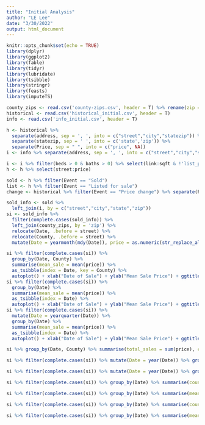 ```yaml
---
title: "Initial Analysis"
author: "LE Lee"
date: "3/30/2022"
output: html_document
---
```


```r
knitr::opts_chunk$set(echo = TRUE)
library(dplyr)
library(ggplot2)
library(fable)
library(tidyr)
library(lubridate)
library(tsibble)
library(stringr)
library(feasts)
library(imputeTS)
```

```r
county_zips <- read.csv('county-zips.csv', header = T) %>% rename(zip = Zip) %>% mutate(zip = as.character(zip))
historical <- read.csv('historical_initial.csv', header = T)
info <- read.csv('info_initial.csv', header = T)
```

```r
h <- historical %>%
  separate(address, sep = ', ', into = c("street","city","statezip")) %>%
  separate(statezip, sep = ' ', into = c('state','zip')) %>%
  separate(Price, sep = " ", into = c("price", NA))
i <- info %>% separate(address, sep = ', ', into = c("street","city","statezip")) %>% separate(statezip, sep = ' ', into = c('state','zip'))
```
```r
i <- i %>% filter(beds > 0 & baths > 0) %>% select(link:sqft & !'list_price')
h <- h %>% select(street:price)
```


```r
sold <- h %>% filter(Event == "Sold")
list <- h %>% filter(Event == "Listed for sale")
change <- historical %>% filter(Event == "Price change") %>% separate(Price, sep = " ", into = c("to","pct"))
```

```r
sold_info <- sold %>%
  left_join(i, by = c("street","city","state","zip"))
si <- sold_info %>%
  filter(complete.cases(sold_info)) %>%
  left_join(county_zips, by = 'zip') %>%
  relocate(Date, .before = street) %>%
  relocate(County, .before = street) %>%
  mutate(Date = yearmonth(mdy(Date)), price = as.numeric(str_replace_all(price, "[[$,]]",""))) 
```



```r
si %>% filter(complete.cases(si)) %>%
  group_by(Date, County) %>%
  summarise(mean_sale = mean(price)) %>%
  as_tsibble(index = Date, key = County) %>%
  autoplot() + xlab("Date of Sale") + ylab("Mean Sale Price") + ggtitle("Monthly Mean Sale Price, All Homes, By County")
si %>% filter(complete.cases(si)) %>%
  group_by(Date) %>%
  summarise(mean_sale = mean(price)) %>%
  as_tsibble(index = Date) %>%
  autoplot() + xlab("Date of Sale") + ylab("Mean Sale Price") + ggtitle("Monthly Mean Sale Price, All Homes")
si %>% filter(complete.cases(si)) %>%
  mutate(Date = yearquarter(Date)) %>%
  group_by(Date) %>%
  summarise(mean_sale = mean(price)) %>%
  as_tsibble(index = Date) %>%
  autoplot() + xlab("Date of Sale") + ylab("Mean Sale Price") + ggtitle("Quarterly Mean Sale Price, All Homes")
```



```r
si %>% group_by(Date, County) %>% summarise(total_sales = sum(price), count_sales = n()) %>% as_tsibble(index = Date, key = County) %>% autoplot()

si %>% filter(complete.cases(si)) %>% mutate(Date = year(Date)) %>% group_by(Date) %>% summarise(total_sales = sum(price), count_sales = n()) %>% as_tsibble(index = Date) %>% fill_gaps() %>% model(stl = STL(total_sales)) %>% components() %>% autoplot()

si %>% filter(complete.cases(si)) %>% mutate(Date = year(Date)) %>% group_by(Date) %>% summarise(total_sales = sum(price), count_sales = n()) %>% as_tsibble(index = Date) %>% fill_gaps() %>% model(stl = STL(count_sales)) %>% components() %>% autoplot()

si %>% filter(complete.cases(si)) %>% group_by(Date) %>% summarise(count_sales = n()) %>% as_tsibble(index = Date) %>% fill_gaps(count_sales = 0) %>% model(classical_decomposition(count_sales, type = "additive")) %>% components() %>% autoplot()

si %>% filter(complete.cases(si)) %>% group_by(Date) %>% summarise(mean_sale = mean(price)) %>% as_tsibble(index = Date) %>% fill_gaps(mean_sale = 0) %>% model(classical_decomposition(mean_sale, type = "additive")) %>% components() %>% autoplot()

si %>% filter(complete.cases(si)) %>% group_by(Date) %>% summarise(count_sales = n()) %>% as_tsibble(index = Date) %>% fill_gaps(count_sales = 0) %>% model(classical_decomposition(count_sales, type = "multiplicative")) %>% components() %>% autoplot()

si %>% filter(complete.cases(si)) %>% group_by(Date) %>% summarise(mean_sale = mean(price)) %>% as_tsibble(index = Date) %>% fill_gaps(mean_sale = 0) %>% model(classical_decomposition(mean_sale, type = "multiplicative")) %>% components() %>% autoplot()

```

